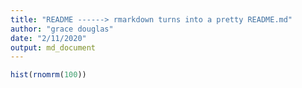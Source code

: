 ```yaml
---
title: "README ------> rmarkdown turns into a pretty README.md"
author: "grace douglas"
date: "2/11/2020"
output: md_document
---
```


```r
hist(rnomrm(100))


```